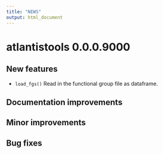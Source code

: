 ```yaml
---
title: "NEWS"
output: html_document
---
```


# atlantistools 0.0.0.9000

## New features

* `load_fgs()` Read in the functional group file as dataframe.

## Documentation improvements

## Minor improvements

## Bug fixes

